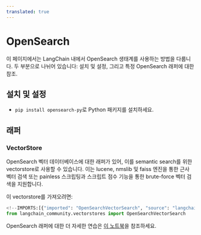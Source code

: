 ```yaml
---
translated: true
---
```


# OpenSearch

이 페이지에서는 LangChain 내에서 OpenSearch 생태계를 사용하는 방법을 다룹니다.
두 부분으로 나뉘어 있습니다: 설치 및 설정, 그리고 특정 OpenSearch 래퍼에 대한 참조.

## 설치 및 설정

- `pip install opensearch-py`로 Python 패키지를 설치하세요.

## 래퍼

### VectorStore

OpenSearch 벡터 데이터베이스에 대한 래퍼가 있어, 이를 semantic search를 위한 vectorstore로 사용할 수 있습니다. 이는 lucene, nmslib 및 faiss 엔진을 통한 근사 벡터 검색 또는 painless 스크립팅과 스크립트 점수 기능을 통한 brute-force 벡터 검색을 지원합니다.

이 vectorstore를 가져오려면:

```python
<!--IMPORTS:[{"imported": "OpenSearchVectorSearch", "source": "langchain_community.vectorstores", "docs": "https://api.python.langchain.com/en/latest/vectorstores/langchain_community.vectorstores.opensearch_vector_search.OpenSearchVectorSearch.html", "title": "OpenSearch"}]-->
from langchain_community.vectorstores import OpenSearchVectorSearch
```

OpenSearch 래퍼에 대한 더 자세한 연습은 [이 노트북](/docs/integrations/vectorstores/opensearch)을 참조하세요.
